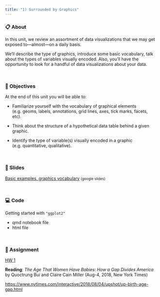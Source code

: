 ```yaml
---
title: "1) Surrounded by Graphics"
---
```



### 📋 About

In this unit, we review an assortment of data visualizations that we may
get exposed to---almost---on a daily basis.

We'll describe the type of graphics, introduce some basic vocabulary, talk
about the types of variables visually encoded. Also, you'll have the opportunity
to look for a handful of data visualizations about your data.


<br>


### 🎯 Objectives

At the end of this unit you will be able to:

- Familiarize yourself with the vocabulary of graphical elements (e.g. geoms, labels, 
annotations, grid lines, axes, tick marks, facets, etc).

- Think about the structure of a hypothetical data table behind a given graphic.

- Identify the type of variable(s) visually encoded in a graphic (e.g. quantitative,
qualitative).


<br>


### 🌠 Slides

<a href="https://docs.google.com/presentation/d/1IWKgIVf08FUUIvf48rLOtullx6mjCtZe4Kd_rO0rItc/edit?usp=sharing" target="_blank">Basic examples, graphics vocabulary</a> <small>(google slides)</small>


<br>


### 💻 Code

Getting started with `"ggplot2"`

- qmd notebook file
- html file


<br>


### 📖 Assignment

[HW 1](../hws/hw01/hw01.html)

__Reading__: _The Age That Women Have Babies: How a Gap Divides America_ by Quoctrung Bui and Claire Cain Miller (Aug-4, 2018, New York Times)

<a href="https://www.nytimes.com/interactive/2018/08/04/upshot/up-birth-age-gap.html" target="_blank">https://www.nytimes.com/interactive/2018/08/04/upshot/up-birth-age-gap.html</a>
